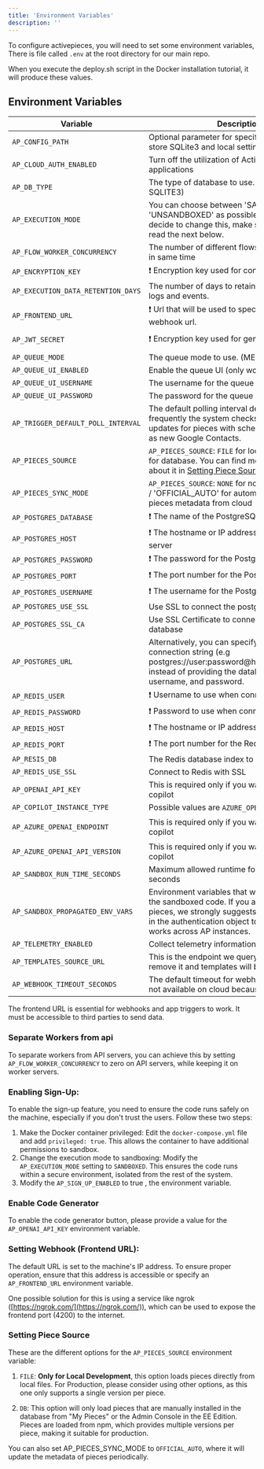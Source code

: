 ```yaml
---
title: 'Environment Variables'
description: ''
---
```


To configure activepieces, you will need to set some environment variables, There is file called `.env` at the root directory for our main repo.

<Tip>
  When you execute the deploy.sh script in the Docker installation tutorial, it
  will produce these values.
</Tip>

## Environment Variables

| Variable                           | Description                                                                                                                                                                                    | Default Value                                                                  | Example                                                                                                                      |
| ---------------------------------- | ---------------------------------------------------------------------------------------------------------------------------------------------------------------------------------------------- | ------------------------------------------------------------------------------ | ---------------------------------------------------------------------------------------------------------------------------- |
| `AP_CONFIG_PATH`                   | Optional parameter for specifying the path to store SQLite3 and local settings.                                                                                                                | `~/.activepieces`                                                              |                                                                                                                              |
| `AP_CLOUD_AUTH_ENABLED`            | Turn off the utilization of Activepieces oauth2 applications                                                                                                                                   | `false`                                                                        |                                                                                                                              |
| `AP_DB_TYPE`                       | The type of database to use. (POSTGRES / SQLITE3)                                                                                                                                              | `SQLITE3`                                                                      |                                                                                                                              |
| `AP_EXECUTION_MODE`                | You can choose between 'SANDBOXED' or 'UNSANDBOXED' as possible values. If you decide to change this, make sure to carefully read the next below.                                              | `UNSANDBOXED`                                                                  |                                                                                                                              |
| `AP_FLOW_WORKER_CONCURRENCY`       | The number of different flows can be processed in same time                                                                                                                                    | `10`                                                                           |
| `AP_ENCRYPTION_KEY`                | ❗️ Encryption key used for connections                                                                                                                                                        | `None`                                                                         |
| `AP_EXECUTION_DATA_RETENTION_DAYS`    | The number of days to retain execution data, logs and events.                                                                                                                                                   | `None`                                                                         |                                                                                                                              |
| `AP_FRONTEND_URL`                  | ❗️ Url that will be used to specify redirect url and webhook url.                                                                                                                             | `None`                                                                         | [https://demo.activepieces.com/api](https://demo.activepieces.com/api)                                                       |
| `AP_JWT_SECRET`                    | ❗️ Encryption key used for generating JWT tokens                                                                                                                                              | `None`                                                                         | [https://demo.activepieces.com](https://demo.activepieces.com)                                                               |
| `AP_QUEUE_MODE`                    | The queue mode to use. (MEMORY / REDIS)                                                                                                                                                        | `MEMORY`                                                                       |                                                                                                                              |
| `AP_QUEUE_UI_ENABLED`              | Enable the queue UI (only works with redis)                                                                                                                                                    | `true`                                                                         |                                                                                                                              |
| `AP_QUEUE_UI_USERNAME`             | The username for the queue UI                                                                                                                                                                  | None                                                                           |                                                                                                                              |
| `AP_QUEUE_UI_PASSWORD`             | The password for the queue UI                                                                                                                                                                  | None                                                                           |                                                                                                                              |
| `AP_TRIGGER_DEFAULT_POLL_INTERVAL` |The default polling interval determines how frequently the system checks for new data updates for pieces with scheduled triggers, such as new Google Contacts.  | `5`                                                                            |                                                                                                                              |
| `AP_PIECES_SOURCE`                 | `AP_PIECES_SOURCE`: `FILE` for local development, `DB` for database. You can find more information about it in [Setting Piece Source](#setting-piece-source) section. | `CLOUD_AND_DB`                                                                 |                                                                                                                              |
| `AP_PIECES_SYNC_MODE`              | `AP_PIECES_SOURCE`: `NONE` for no metadata syncing / 'OFFICIAL_AUTO' for automatic syncing for pieces metadata from cloud               | `OFFICIAL_AUTO` |                                                   
| `AP_POSTGRES_DATABASE`             | ❗️ The name of the PostgreSQL database                                                                                                                                                        | `None`                                                                         |                                                                                                                              |
| `AP_POSTGRES_HOST`                 | ❗️ The hostname or IP address of the PostgreSQL server                                                                                                                                        | `None`                                                                         |                                                                                                                              |
| `AP_POSTGRES_PASSWORD`             | ❗️ The password for the PostgreSQL user                                                                                                                                                       | `None`                                                                         |                                                                                                                              |
| `AP_POSTGRES_PORT`                 | ❗️ The port number for the PostgreSQL server                                                                                                                                                  | `None`                                                                         |                                                                                                                              |
| `AP_POSTGRES_USERNAME`             | ❗️ The username for the PostgreSQL user                                                                                                                                                       | `None`                                                                         |                                                                                                                              |
| `AP_POSTGRES_USE_SSL`              | Use SSL to connect the postgres database                                                                                                                                                       | `false`                                                                        |                                                                                                                              |
| `AP_POSTGRES_SSL_CA`               | Use SSL Certificate to connect to the postgres database       
| `AP_POSTGRES_URL`                  |  Alternatively, you can specify only the connection string (e.g postgres://user:password@host:5432/database) instead of providing the database, host, port, username, and password.                                                                                                                                | `None`                                                                         |                                                                                                                              || `AP_REDIS_URL`                     | If a Redis connection URL is specified, all other Redis properties will be ignored.                                                                                                            | `None`                                                                         |                                                                                                                              |
| `AP_REDIS_USER`                    | ❗️ Username to use when connect to redis                                                                                                                                                      | `None`                                                                         |                                                                                                                              |
| `AP_REDIS_PASSWORD`                | ❗️ Password to use when connect to redis                                                                                                                                                      | `None`                                                                         |                                                                                                                              |
| `AP_REDIS_HOST`                    | ❗️ The hostname or IP address of the Redis server                                                                                                                                             | `None`                                                                         |                                                                                                                              |
| `AP_REDIS_PORT`                    | ❗️ The port number for the Redis server                                                                                                                                                       | `None`                                                                         |                                                                                                                              |
| `AP_RESIS_DB`                      | The Redis database index to use                                                                                                                                                                | `0`                                                                            |                                                                                                                              |
| `AP_REDIS_USE_SSL`                 | Connect to Redis with SSL                                                                                                                                                                      | `false`                                                                        |                                                                                                                              |
| `AP_OPENAI_API_KEY`                | This is required only if you want to enable code copilot                                                                                                                                       | `None`                                                                         |                                                                                                                              |
| `AP_COPILOT_INSTANCE_TYPE`         | Possible values are `AZURE_OPENAI`, `OPENAI`                                                                                                                                                | `OPENAI`                                                                       |                                                                                                                              |
| `AP_AZURE_OPENAI_ENDPOINT`         | This is required only if you want to enable code copilot                                                                                                                                       | `https://{{your-resource}}.openai.azure.com/openai/deployments/{{your-model}}` |
| `AP_AZURE_OPENAI_API_VERSION`      | This is required only if you want to enable code copilot                                                                                                                                       | `2023-06-01-preview`                                                           |
| `AP_SANDBOX_RUN_TIME_SECONDS`      | Maximum allowed runtime for the flow in seconds                                                                                                                                                | `false`                                                                        |                                                                                                                              |
| `AP_SANDBOX_PROPAGATED_ENV_VARS`   | Environment variables that will be propagated to the sandboxed code. If you are using it for pieces, we strongly suggests keeping everything in the authentication object to make sure it works across AP instances.                                                                                                                            | `None`                                                                         |                                                                                                                              |
| `AP_TELEMETRY_ENABLED`             | Collect telemetry information.                                                                                                                                                                  | `true`                                                                         |                                                                                                                              |
| `AP_TEMPLATES_SOURCE_URL`          | This is the endpoint we query for templates, remove it and templates will be removed from UI                                                                                                   | `https://cloud.activepieces.com/api/v1/flow-templates`                         |                                                                                                                              |
| `AP_WEBHOOK_TIMEOUT_SECONDS`       | The default timeout for webhooks. This option is not available on cloud because of cloudflare                                                                                                  | `30`                                                                           |                                                                                                                              |

<Warning>
  The frontend URL is essential for webhooks and app triggers to work. It must
  be accessible to third parties to send data.
</Warning>

### Separate Workers from api

To separate workers from API servers, you can achieve this by setting `AP_FLOW_WORKER_CONCURRENCY` to zero on API servers, while keeping it on worker servers.

### Enabling Sign-Up:

To enable the sign-up feature, you need to ensure the code runs safely on the machine, especially if you don't trust the users. Follow these two steps:

1.  Make the Docker container privileged: Edit the `docker-compose.yml` file and add `privileged: true`. This allows the container to have additional permissions to sandbox.
2.  Change the execution mode to sandboxing: Modify the `AP_EXECUTION_MODE` setting to `SANDBOXED`. This ensures the code runs within a secure environment, isolated from the rest of the system.
3.  Modify the `AP_SIGN_UP_ENABLED` to true , the environment variable.

### Enable Code Generator

To enable the code generator button, please provide a value for the `AP_OPENAI_API_KEY` environment variable.

### Setting Webhook (Frontend URL):

The default URL is set to the machine's IP address. To ensure proper operation, ensure that this address is accessible or specify an `AP_FRONTEND_URL` environment variable.

One possible solution for this is using a service like ngrok ([https://ngrok.com/](https://ngrok.com/)), which can be used to expose the frontend port (4200) to the internet.

### Setting Piece Source

These are the different options for the `AP_PIECES_SOURCE` environment variable:

1. `FILE`: **Only for Local Development**, this option loads pieces directly from local files. For Production, please consider using other options, as this one only supports a single version per piece.

2. `DB`: This option will only load pieces that are manually installed in the database from "My Pieces" or the Admin Console in the EE Edition. Pieces are loaded from npm, which provides multiple versions per piece, making it suitable for production.

You can also set AP_PIECES_SYNC_MODE to `OFFICIAL_AUTO`, where it will update the metadata of pieces periodically.
